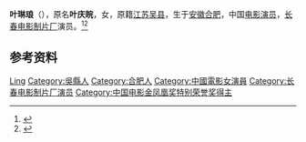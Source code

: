 '''叶琳琅'''（{{bd|1932年|1月}}），原名'''叶庆皖'''，女，原籍[[江苏|江苏]][[吴县|吴县]]，生于[[安徽|安徽]][[合肥|合肥]]，中国[[电影演员|电影演员]]，[[长春电影制片厂|长春电影制片厂]]演员。<ref>{{Cite book|title=中国电影电视艺术家辞典|author=何厚桢主编|publisher=中国学术期刊（光盘版）电子杂志社|year=2007|isbn=|location=北京|pages=}}</ref><ref>{{Cite book|title=中国当代文艺名人辞典|author=谷向阳, 王庆新主编|publisher=学苑出版社|year=1994|isbn=|location=北京|pages=}}</ref>

== 参考资料 ==
{{reflist}}

{{中国人物小作品}}
{{中国电影金凤凰奖|nocat}}

{{Authority control}}
{{DEFAULTSORT:Ye叶}}
[[Category:葉姓|Ling]]
[[Category:吳縣人|Category:吳縣人]]
[[Category:合肥人|Category:合肥人]]
[[Category:中國電影女演員|Category:中國電影女演員]]
[[Category:长春电影制片厂演员|Category:长春电影制片厂演员]]
[[Category:中国电影金凤凰奖特别荣誉奖得主|Category:中国电影金凤凰奖特别荣誉奖得主]]